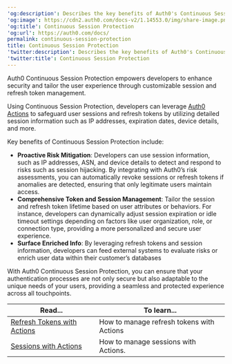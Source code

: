 ---
'og:description': Describes the key benefits of Auth0's Continuous Session Protection.
'og:image': https://cdn2.auth0.com/docs-v2/1.14553.0/img/share-image.png
'og:title': Continuous Session Protection
'og:url': https://auth0.com/docs/
permalink: continuous-session-protection
title: Continuous Session Protection
'twitter:description': Describes the key benefits of Auth0's Continuous Session Protection.
'twitter:title': Continuous Session Protection
---
Auth0 Continuous Session Protection empowers developers to enhance security and tailor the user experience through customizable session and <Tooltip tip="Refresh Token: Token used to obtain a renewed Access Token without forcing users to log in again." cta="View Glossary" href="/docs/glossary?term=refresh+token">refresh token</Tooltip> management.

Using Continuous Session Protection, developers can leverage [Auth0 Actions](/docs/customize/actions) to safeguard user sessions and refresh tokens by utilizing detailed session information such as IP addresses, expiration dates, device details, and more.

Key benefits of Continuous Session Protection include:

* **Proactive Risk Mitigation**: Developers can use session information, such as IP addresses, ASN, and device details to detect and respond to risks such as session hijacking. By integrating with Auth0’s risk assessments, you can automatically revoke sessions or refresh tokens if anomalies are detected, ensuring that only legitimate users maintain access.
* **Comprehensive Token and Session Management**: Tailor the session and refresh token lifetime based on user attributes or behaviors. For instance, developers can dynamically adjust session expiration or idle timeout settings depending on factors like user organization, role, or connection type, providing a more personalized and secure user experience.
* **Surface Enriched Info**: By leveraging refresh tokens and session information, developers can feed external systems to evaluate risks or enrich user data within their customer’s databases

With Auth0 Continuous Session Protection, you can ensure that your authentication processes are not only secure but also adaptable to the unique needs of your users, providing a seamless and protected experience across all touchpoints.

<table class="table"><thead>
<tr>
<th><strong>Read...</strong></th>
<th><strong>To learn...</strong></th>
</tr>
</thead>
<tbody>
<tr>
<td><a href="/docs/secure/tokens/refresh-tokens/manage-refresh-tokens-actions">Refresh Tokens with Actions</a></td>
<td>How to manage refresh tokens with Actions</td>
</tr>
<tr>
<td><a href="/docs/manage-users/sessions/manage-sessions-actions">Sessions with Actions</a></td>
<td>How to manage sessions with Actions.</td>
</tr>
</tbody>
</table>